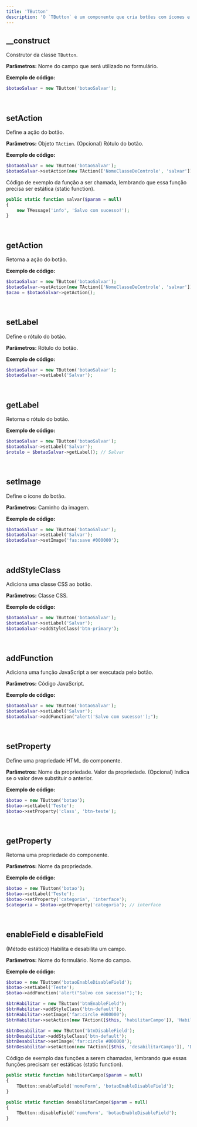 ```yaml
---
title: 'TButton'
description: 'O `TButton` é um componente que cria botões com ícones e ações associadas (derivado da classe `TField`). Ele é utilizado para realizar ações quando clicado, podendo conter tanto texto quanto ícones.'
---
```


## __construct
Construtor da classe `TButton`.

**Parâmetros:**
<ResponseField name="$name" type="mixed" required>Nome do campo que será utilizado no formulário.</ResponseField>

**Exemplo de código:**
```php
$botaoSalvar = new TButton('botaoSalvar');
```

<br/>

## setAction
Define a ação do botão.

**Parâmetros:**
<ResponseField name="$action" type="TAction" required>Objeto `TAction`.</ResponseField>
<ResponseField name="$label" type="mixed" default="NULL">(Opcional) Rótulo do botão.</ResponseField>

**Exemplo de código:**
```php
$botaoSalvar = new TButton('botaoSalvar');
$botaoSalvar->setAction(new TAction(['NomeClasseDeControle', 'salvar']), 'Salvar');
```
Código de exemplo da função a ser chamada, lembrando que essa função precisa ser estática (static function).

```php
public static function salvar($param = null)
{
    new TMessage('info', 'Salvo com sucesso!');
}
```

<br/>

## getAction
Retorna a ação do botão.

**Exemplo de código:**
```php
$botaoSalvar = new TButton('botaoSalvar');
$botaoSalvar->setAction(new TAction(['NomeClasseDeControle', 'salvar']), 'Salvar');
$acao = $botaoSalvar->getAction();
```

<br/>

## setLabel
Define o rótulo do botão.

**Parâmetros:**
<ResponseField name="$label" type="mixed" required>Rótulo do botão.</ResponseField>

**Exemplo de código:**
```php
$botaoSalvar = new TButton('botaoSalvar');
$botaoSalvar->setLabel('Salvar');
```

<br/>

## getLabel
Retorna o rótulo do botão.

**Exemplo de código:**
```php
$botaoSalvar = new TButton('botaoSalvar');
$botaoSalvar->setLabel('Salvar');
$rotulo = $botaoSalvar->getLabel(); // Salvar
```

<br/>

## setImage
Define o ícone do botão.

**Parâmetros:**
<ResponseField name="$image" type="mixed" required>Caminho da imagem.</ResponseField>

**Exemplo de código:**
```php
$botaoSalvar = new TButton('botaoSalvar');
$botaoSalvar->setLabel('Salvar');
$botaoSalvar->setImage('fas:save #000000');
```

<br/>

## addStyleClass
Adiciona uma classe CSS ao botão.

**Parâmetros:**
<ResponseField name="$class" type="mixed" required>Classe CSS.</ResponseField>

**Exemplo de código:**
```php
$botaoSalvar = new TButton('botaoSalvar');
$botaoSalvar->setLabel('Salvar');
$botaoSalvar->addStyleClass('btn-primary');
```

<br/>

## addFunction
Adiciona uma função JavaScript a ser executada pelo botão.

**Parâmetros:**
<ResponseField name="$function" type="mixed" required>Código JavaScript.</ResponseField>

**Exemplo de código:**
```php
$botaoSalvar = new TButton('botaoSalvar');
$botaoSalvar->setLabel('Salvar');
$botaoSalvar->addFunction("alert('Salvo com sucesso!');");
```

<br/>

## setProperty
Define uma propriedade HTML do componente.

**Parâmetros:**
<ResponseField name="$name" type="mixed" required>Nome da propriedade.</ResponseField>
<ResponseField name="$value" type="mixed" required>Valor da propriedade.</ResponseField>
<ResponseField name="$replace" type="bool" default="TRUE">(Opcional) Indica se o valor deve substituir o anterior.</ResponseField>

**Exemplo de código:**
```php
$botao = new TButton('botao');
$botao->setLabel('Teste');
$botao->setProperty('class', 'btn-teste');
```

<br/>

## getProperty
Retorna uma propriedade do componente.

**Parâmetros:**
<ResponseField name="$name" type="mixed" required>Nome da propriedade.</ResponseField>

**Exemplo de código:**
```php
$botao = new TButton('botao');
$botao->setLabel('Teste');
$botao->setProperty('categoria', 'interface');
$categoria = $botao->getProperty('categoria'); // interface
```

<br/>

## enableField e disableField
(Método estático) Habilita e desabilita um campo.

**Parâmetros:**
<ResponseField name="$formName" type="mixed" required>Nome do formulário.</ResponseField>
<ResponseField name="$field" type="mixed" required>Nome do campo.</ResponseField>

**Exemplo de código:**
```php
$botao = new TButton('botaoEnableDisableField');
$botao->setLabel('Teste');
$botao->addFunction('alert("Salvo com sucesso!");');

$btnHabilitar = new TButton('btnEnableField');
$btnHabilitar->addStyleClass('btn-default');
$btnHabilitar->setImage('far:circle #000000');
$btnHabilitar->setAction(new TAction([$this, 'habilitarCampo']), 'Habilitar Botão "Teste"');

$btnDesabilitar = new TButton('btnDisableField');
$btnDesabilitar->addStyleClass('btn-default');
$btnDesabilitar->setImage('far:circle #000000');
$btnDesabilitar->setAction(new TAction([$this, 'desabilitarCampo']), 'Desabilitar Botão "Teste"');
```
Código de exemplo das funções a serem chamadas, lembrando que essas funções precisam ser estáticas (static function).

```php
public static function habilitarCampo($param = null)
{
    TButton::enableField('nomeForm', 'botaoEnableDisableField');
}

public static function desabilitarCampo($param = null)
{
    TButton::disableField('nomeForm', 'botaoEnableDisableField');
}
```